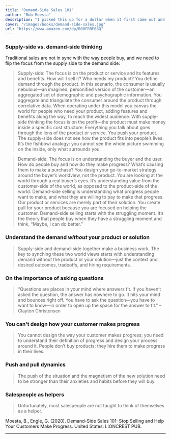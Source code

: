 ```yaml
---
title: "Demand-Side Sales 101"
author: "Bob Moesta"
description: "I picked this up for a dollar when it first came out and it changed the way I think about sales by describing the process through a Job-to-be-Done lens. This book helped clear up some misconceptions I had about JTBD, and gave me plenty of ideas for how to position features and interview customers."
cover: "/images/books/demand-side-sales.jpg"
url: "https://www.amazon.com/dp/B08FRRF68Q"
---
```


### Supply-side vs. demand-side thinking

Traditional sales are not in sync with the way people buy, and we need to flip the focus from the supply side to the demand side:

<Blockquote>
  Supply-side: The focus is on the product or service and its features and
  benefits. How will I sell it? Who needs my product? You define demand through
  the product. In this scenario, the consumer is usually nebulous—an imagined,
  personified version of the customer—an aggregated set of demographic and
  psychographic information. You aggregate and triangulate the consumer around
  the product through correlative data. When operating under this model you
  canvas the world for people who need your product, adding features and
  benefits along the way, to reach the widest audience. With supply-side
  thinking the focus is on the profit—the product must make money inside a
  specific cost structure. Everything you talk about goes through the lens of
  the product or service. You push your product. The supply-side does not see
  how the product fits into people’s lives. It’s the fishbowl analogy: you
  cannot see the whole picture swimming on the inside, only what surrounds you.
</Blockquote>

<Blockquote>
  Demand-side: The focus is on understanding the buyer and the user. How do
  people buy and how do they make progress? What’s causing them to make a
  purchase? You design your go-to-market strategy around the buyer’s worldview,
  not the product. You are looking at the world through a real buyer’s eyes.
  It’s understanding value from the customer-side of the world, as opposed to
  the product-side of the world. Demand-side selling is understanding what
  progress people want to make, and what they are willing to pay to make that
  progress. Our product or services are merely part of their solution. You
  create pull for your product because you are focused on helping the customer.
  Demand-side selling starts with the struggling moment. It’s the theory that
  people buy when they have a struggling moment and think, “Maybe, I can do
  better.”
</Blockquote>

### Understand the demand _without_ your product or solution

<Blockquote>
  Supply-side and demand-side together make a business work. The key to synching
  these two world views starts with understanding demand without the product or
  your solution—just the context and desired outcomes, tradeoffs, and hiring
  requirements.
</Blockquote>

### On the importance of asking questions

<Blockquote>
  “Questions are places in your mind where answers fit. If you haven’t asked the
  question, the answer has nowhere to go. It hits your mind and bounces right
  off. You have to ask the question—you have to want to know—in order to open up
  the space for the answer to fit.” –Clayton Christensen
</Blockquote>

### You can't design how your customer makes progress

<Blockquote>
  You cannot design the way your customer makes progress; you need to understand
  their definition of progress and design your process around it. People don’t
  buy products; they hire them to make progress in their lives.
</Blockquote>

### Push and pull dynamics

<Blockquote>
  The push of the situation and the magnetism of the new solution need to be
  stronger than their anxieties and habits before they will buy.
</Blockquote>

### Salespeople as helpers

<Blockquote>
  Unfortunately, most salespeople are not taught to think of themselves as a
  helper.
</Blockquote>

<HrSection />

<Reference>
  Moesta, B., Engle, G. (2020). Demand-Side Sales 101: Stop Selling and Help
  Your Customers Make Progress. United States: LIONCREST PUB.
</Reference>

---
